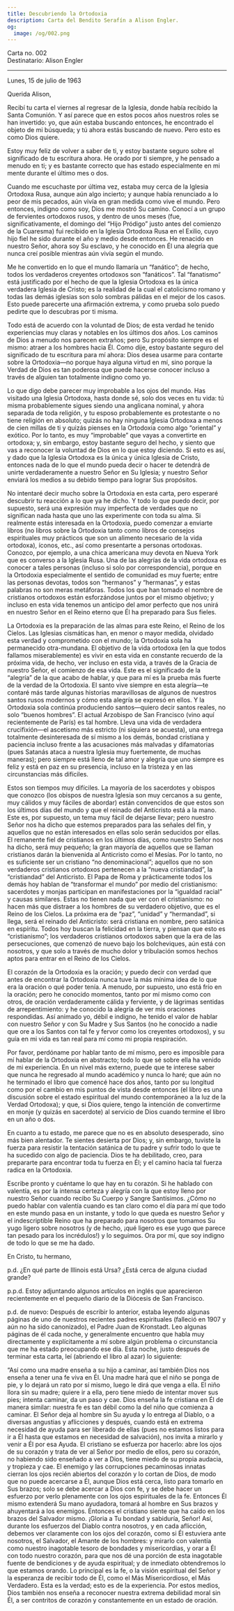 ```yaml
---
title: Descubriendo la Ortodoxia
description: Carta del Bendito Serafín a Alison Engler.
og:
  image: /og/002.png
---
```


<div style={{textAlign:'right', fontFamily:'monospace'}}>Carta no. 002</div>
<div style={{textAlign:'left', fontFamily:'monospace'}}>Destinatario: Alison Engler</div>

---

Lunes, 15 de julio de 1963

Querida Alison,

Recibí tu carta el viernes al regresar de la Iglesia, donde había recibido la Santa Comunión. Y así parece que en estos pocos años nuestros roles se han invertido: yo, que aún estaba buscando entonces, he encontrado el objeto de mi búsqueda; y tú ahora estás buscando de nuevo. Pero esto es como Dios quiere.

Estoy muy feliz de volver a saber de ti, y estoy bastante seguro sobre el significado de tu escritura ahora. He orado por ti siempre, y he pensado a menudo en ti; y es bastante correcto que has estado especialmente en mi mente durante el último mes o dos.

Cuando me escuchaste por última vez, estaba muy cerca de la Iglesia Ortodoxa Rusa, aunque aún algo incierto; y aunque había renunciado a lo peor de mis pecados, aún vivía en gran medida como vive el mundo. Pero entonces, indigno como soy, Dios me mostró Su camino. Conocí a un grupo de fervientes ortodoxos rusos, y dentro de unos meses (fue, significativamente, el domingo del “Hijo Pródigo” justo antes del comienzo de la Cuaresma) fui recibido en la Iglesia Ortodoxa Rusa en el Exilio, cuyo hijo fiel he sido durante el año y medio desde entonces. He renacido en nuestro Señor, ahora soy Su esclavo, y he conocido en Él una alegría que nunca creí posible mientras aún vivía según el mundo.

Me he convertido en lo que el mundo llamaría un “fanático”; de hecho, todos los verdaderos creyentes ortodoxos son “fanáticos”. Tal “fanatismo” está justificado por el hecho de que la Iglesia Ortodoxa es la única verdadera Iglesia de Cristo; es la realidad de la cual el catolicismo romano y todas las demás iglesias son solo sombras pálidas en el mejor de los casos. Esto puede parecerte una afirmación extrema, y como prueba solo puedo pedirte que lo descubras por ti misma.

Todo está de acuerdo con la voluntad de Dios; de esta verdad he tenido experiencias muy claras y notables en los últimos dos años. Los caminos de Dios a menudo nos parecen extraños; pero Su propósito siempre es el mismo: atraer a los hombres hacia Él. Como dije, estoy bastante seguro del significado de tu escritura para mí ahora: Dios desea usarme para contarte sobre la Ortodoxia—no porque haya alguna virtud en mí, sino porque la Verdad de Dios es tan poderosa que puede hacerse conocer incluso a través de alguien tan totalmente indigno como yo.

Lo que digo debe parecer muy improbable a los ojos del mundo. Has visitado una Iglesia Ortodoxa, hasta donde sé, solo dos veces en tu vida: tú misma probablemente sigues siendo una anglicana nominal, y ahora separada de toda religión, y tu esposo probablemente es protestante o no tiene religión en absoluto; quizás no hay ninguna Iglesia Ortodoxa a menos de cien millas de ti y quizás pienses en la Ortodoxia como algo “oriental” y exótico. Por lo tanto, es muy “improbable” que vayas a convertirte en ortodoxa; y, sin embargo, estoy bastante seguro del hecho, y siento que vas a reconocer la voluntad de Dios en lo que estoy diciendo. Si esto es así, y dado que la Iglesia Ortodoxa es la única y única Iglesia de Cristo, entonces nada de lo que el mundo pueda decir o hacer te detendrá de unirte verdaderamente a nuestro Señor en Su Iglesia; y nuestro Señor enviará los medios a su debido tiempo para lograr Sus propósitos.

No intentaré decir mucho sobre la Ortodoxia en esta carta, pero esperaré descubrir tu reacción a lo que ya he dicho. Y todo lo que puedo decir, por supuesto, será una expresión muy imperfecta de verdades que no significan nada hasta que uno las experimente con toda su alma. Si realmente estás interesada en la Ortodoxia, puedo comenzar a enviarte libros (no libros sobre la Ortodoxia tanto como libros de consejos espirituales muy prácticos que son un alimento necesario de la vida ortodoxa), íconos, etc., así como presentarte a personas ortodoxas. Conozco, por ejemplo, a una chica americana muy devota en Nueva York que es converso a la Iglesia Rusa. Una de las alegrías de la vida ortodoxa es conocer a tales personas (incluso si solo por correspondencia), porque en la Ortodoxia especialmente el sentido de comunidad es muy fuerte; entre las personas devotas, todos son “hermanos” y “hermanas”, y estas palabras no son meras metáforas. Todos los que han tomado el nombre de cristianos ortodoxos están esforzándose juntos por el mismo objetivo; y incluso en esta vida tenemos un anticipo del amor perfecto que nos unirá en nuestro Señor en el Reino eterno que Él ha preparado para Sus fieles.

La Ortodoxia es la preparación de las almas para este Reino, el Reino de los Cielos. Las Iglesias cismáticas han, en menor o mayor medida, olvidado esta verdad y comprometido con el mundo; la Ortodoxia sola ha permanecido otra-mundana. El objetivo de la vida ortodoxa (en la que todos fallamos miserablemente) es vivir en esta vida en constante recuerdo de la próxima vida, de hecho, ver incluso en esta vida, a través de la Gracia de nuestro Señor, el comienzo de esa vida. Este es el significado de la “alegría” de la que acabo de hablar, y que para mí es la prueba más fuerte de la verdad de la Ortodoxia. El santo vive siempre en esta alegría—te contaré más tarde algunas historias maravillosas de algunos de nuestros santos rusos modernos y cómo esta alegría se expresó en ellos. Y la Ortodoxia sola continúa produciendo santos—quiero decir santos reales, no solo “buenos hombres”. El actual Arzobispo de San Francisco (vino aquí recientemente de París) es tal hombre. Lleva una vida de verdadera crucifixión—el ascetismo más estricto (ni siquiera se acuesta), una entrega totalmente desinteresada de sí mismo a los demás, bondad cristiana y paciencia incluso frente a las acusaciones más malvadas y difamatorias (pues Satanás ataca a nuestra Iglesia muy fuertemente, de muchas maneras); pero siempre está lleno de tal amor y alegría que uno siempre es feliz y está en paz en su presencia, incluso en la tristeza y en las circunstancias más difíciles.

Estos son tiempos muy difíciles. La mayoría de los sacerdotes y obispos que conozco (los obispos de nuestra Iglesia son muy cercanos a su gente, muy cálidos y muy fáciles de abordar) están convencidos de que estos son los últimos días del mundo y que el reinado del Anticristo está a la mano. Este es, por supuesto, un tema muy fácil de dejarse llevar; pero nuestro Señor nos ha dicho que estemos preparados para las señales del fin, y aquellos que no están interesados en ellas solo serán seducidos por ellas. El remanente fiel de cristianos en los últimos días, como nuestro Señor nos ha dicho, será muy pequeño; la gran mayoría de aquellos que se llaman cristianos darán la bienvenida al Anticristo como el Mesías. Por lo tanto, no es suficiente ser un cristiano “no denominacional”; aquellos que no son verdaderos cristianos ortodoxos pertenecen a la “nueva cristiandad”, la “cristiandad” del Anticristo. El Papa de Roma y prácticamente todos los demás hoy hablan de “transformar el mundo” por medio del cristianismo: sacerdotes y monjas participan en manifestaciones por la “igualdad racial” y causas similares. Estas no tienen nada que ver con el cristianismo: no hacen más que distraer a los hombres de su verdadero objetivo, que es el Reino de los Cielos. La próxima era de “paz”, “unidad” y “hermandad”, si llega, será el reinado del Anticristo: será cristiana en nombre, pero satánica en espíritu. Todos hoy buscan la felicidad en la tierra, y piensan que esto es “cristianismo”; los verdaderos cristianos ortodoxos saben que la era de las persecuciones, que comenzó de nuevo bajo los bolcheviques, aún está con nosotros, y que solo a través de mucho dolor y tribulación somos hechos aptos para entrar en el Reino de los Cielos.

El corazón de la Ortodoxia es la oración; y puedo decir con verdad que antes de encontrar la Ortodoxia nunca tuve la más mínima idea de lo que era la oración o qué poder tenía. A menudo, por supuesto, uno está frío en la oración; pero he conocido momentos, tanto por mí mismo como con otros, de oración verdaderamente cálida y ferviente, y de lágrimas sentidas de arrepentimiento: y he conocido la alegría de ver mis oraciones respondidas. Así animado yo, débil e indigno, he tenido el valor de hablar con nuestro Señor y con Su Madre y Sus Santos (no he conocido a nadie que ore a los Santos con tal fe y fervor como los creyentes ortodoxos), y su guía en mi vida es tan real para mí como mi propia respiración.

Por favor, perdóname por hablar tanto de mí mismo, pero es imposible para mí hablar de la Ortodoxia en abstracto; todo lo que sé sobre ella ha venido de mi experiencia. En un nivel más externo, puede que te interese saber que nunca he regresado al mundo académico y nunca lo haré; que aún no he terminado el libro que comencé hace dos años, tanto por su longitud como por el cambio en mis puntos de vista desde entonces (el libro es una discusión sobre el estado espiritual del mundo contemporáneo a la luz de la Verdad Ortodoxa); y que, si Dios quiere, tengo la intención de convertirme en monje (y quizás en sacerdote) al servicio de Dios cuando termine el libro en un año o dos.

En cuanto a tu estado, me parece que no es en absoluto desesperado, sino más bien alentador. Te sientes desierta por Dios; y, sin embargo, tuviste la fuerza para resistir la tentación satánica de tu padre y sufrir todo lo que te ha sucedido con algo de paciencia. Dios te ha debilitado, creo, para prepararte para encontrar toda tu fuerza en Él; y el camino hacia tal fuerza radica en la Ortodoxia.

Escribe pronto y cuéntame lo que hay en tu corazón. Si he hablado con valentía, es por la intensa certeza y alegría con la que estoy lleno por nuestro Señor cuando recibo Su Cuerpo y Sangre Santísimos. ¿Cómo no puedo hablar con valentía cuando es tan claro como el día para mí que todo en este mundo pasa en un instante, y todo lo que queda es nuestro Señor y el indescriptible Reino que ha preparado para nosotros que tomamos Su yugo ligero sobre nosotros (y de hecho, ¡qué ligero es ese yugo que parece tan pesado para los incrédulos!) y lo seguimos. Ora por mí, que soy indigno de todo lo que se me ha dado.

En Cristo, tu hermano,

p.d. ¿En qué parte de Illinois está Ursa? ¿Está cerca de alguna ciudad grande?

p.p.d. Estoy adjuntando algunos artículos en inglés que aparecieron recientemente en el pequeño diario de la Diócesis de San Francisco.

p.d. de nuevo: Después de escribir lo anterior, estaba leyendo algunas páginas de uno de nuestros recientes padres espirituales (falleció en 1907 y aún no ha sido canonizado), el Padre Juan de Kronstadt. Leo algunas páginas de él cada noche, y generalmente encuentro que habla muy directamente y explícitamente a mí sobre algún problema o circunstancia que me ha estado preocupando ese día. Esta noche, justo después de terminar esta carta, leí (abriendo el libro al azar) lo siguiente:

“Así como una madre enseña a su hijo a caminar, así también Dios nos enseña a tener una fe viva en Él. Una madre hará que el niño se ponga de pie, y lo dejará un rato por sí mismo, luego le dirá que venga a ella. El niño llora sin su madre; quiere ir a ella, pero tiene miedo de intentar mover sus pies; intenta caminar, da un paso y cae. Dios enseña la fe cristiana en Él de manera similar: nuestra fe es tan débil como la del niño que comienza a caminar. El Señor deja al hombre sin Su ayuda y lo entrega al Diablo, o a diversas angustias y aflicciones y después, cuando está en extrema necesidad de ayuda para ser liberado de ellas (pues no estamos listos para ir a Él hasta que estamos en necesidad de salvación), nos invita a mirarlo y venir a Él por esa Ayuda. El cristiano se esfuerza por hacerlo: abre los ojos de su corazón y trata de ver al Señor por medio de ellos, pero su corazón, no habiendo sido enseñado a ver a Dios, tiene miedo de su propia audacia, y tropieza y cae. El enemigo y las corrupciones pecaminosas innatas cierran los ojos recién abiertos del corazón y lo cortan de Dios, de modo que no puede acercarse a Él, aunque Dios está cerca, listo para tomarlo en Sus brazos; solo se debe acercar a Dios con fe, y se debe hacer un esfuerzo por verlo plenamente con los ojos espirituales de la fe. Entonces Él mismo extenderá Su mano ayudadora, tomará al hombre en Sus brazos y ahuyentará a los enemigos. Entonces el cristiano siente que ha caído en los brazos del Salvador mismo. ¡Gloria a Tu bondad y sabiduría, Señor! Así, durante los esfuerzos del Diablo contra nosotros, y en cada aflicción, debemos ver claramente con los ojos del corazón, como si Él estuviera ante nosotros, el Salvador, el Amante de los hombres: y mirarlo con valentía como nuestro inagotable tesoro de bondades y misericordias, y orar a Él con todo nuestro corazón, para que nos dé una porción de esta inagotable fuente de bendiciones y de ayuda espiritual; y de inmediato obtendremos lo que estamos orando. Lo principal es la fe, o la visión espiritual del Señor y la esperanza de recibir todo de Él, como el Más Misericordioso, el Más Verdadero. Esta es la verdad; esto es de la experiencia. Por estos medios, Dios también nos enseña a reconocer nuestra extrema debilidad moral sin Él, a ser contritos de corazón y constantemente en un estado de oración.

